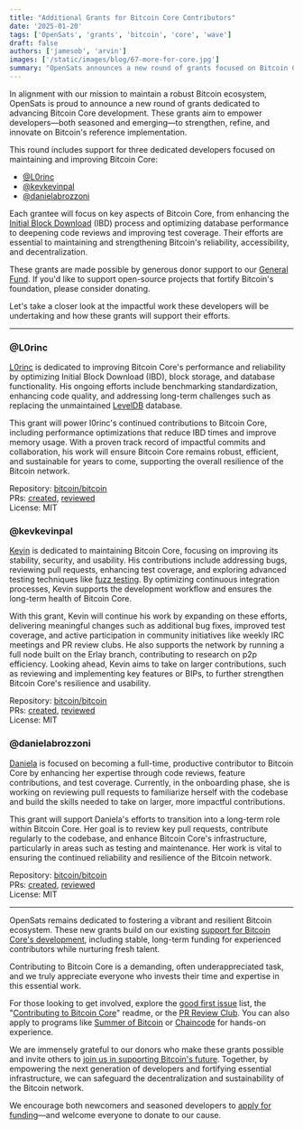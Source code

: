 ```yaml
---
title: "Additional Grants for Bitcoin Core Contributors"
date: '2025-01-20'
tags: ['OpenSats', 'grants', 'bitcoin', 'core', 'wave']
draft: false
authors: ['jamesob', 'arvin']
images: ['/static/images/blog/67-more-for-core.jpg']
summary: "OpenSats announces a new round of grants focused on Bitcoin Core development."
---
```


In alignment with our mission to maintain a robust Bitcoin ecosystem, OpenSats
is proud to announce a new round of grants dedicated to advancing Bitcoin Core
development. These grants aim to empower developers—both seasoned and
emerging—to strengthen, refine, and innovate on Bitcoin's reference
implementation.

This round includes support for three dedicated developers focused on
maintaining and improving Bitcoin Core:

- [@L0rinc](#l0rinc)
- [@kevkevinpal](#kevkevinpal)
- [@danielabrozzoni](#danielabrozzoni)

Each grantee will focus on key aspects of Bitcoin Core, from enhancing the
[Initial Block
Download](https://bitcoin.org/en/full-node#initial-block-downloadibd) (IBD)
process and optimizing database performance to deepening code reviews and
improving test coverage. Their efforts are essential to maintaining and
strengthening Bitcoin's reliability, accessibility, and decentralization.

These grants are made possible by generous donor support to our [General
Fund](/funds/general). If you'd like to support open-source projects that
fortify Bitcoin's foundation, please consider donating.

<center>
    <DonateToGeneralFundButton/>
</center>

Let's take a closer look at the impactful work these developers will be
undertaking and how these grants will support their efforts.

---

### @L0rinc

[L0rinc](https://github.com/l0rinc) is dedicated to improving Bitcoin Core's
performance and reliability by optimizing Initial Block Download (IBD), block
storage, and database functionality. His ongoing efforts include benchmarking
standardization, enhancing code quality, and addressing long-term challenges
such as replacing the unmaintained
[LevelDB](https://github.com/bitcoin/bitcoin/blob/master/src/leveldb/README.md)
database.

This grant will power I0rinc's continued contributions to Bitcoin Core,
including performance optimizations that reduce IBD times and improve memory
usage. With a proven track record of impactful commits and collaboration, his
work will ensure Bitcoin Core remains robust, efficient, and sustainable for
years to come, supporting the overall resilience of the Bitcoin network.

Repository: [bitcoin/bitcoin](https://github.com/bitcoin/bitcoin)  
PRs:
[created](https://github.com/bitcoin/bitcoin/pulls?q=is%3Apr+author%3Al0rinc+repo%3Abitcoin%2Fbitcoin),
[reviewed](https://github.com/bitcoin/bitcoin/pulls?q=is%3Apr+reviewed-by%3Al0rinc+repo%3Abitcoin%2Fbitcoin)  
License: MIT

### @kevkevinpal

[Kevin](https://github.com/kevkevinpal) is dedicated to maintaining Bitcoin
Core, focusing on improving its stability, security, and usability. His
contributions include addressing bugs, reviewing pull requests, enhancing test
coverage, and exploring advanced testing techniques like [fuzz
testing](https://github.com/bitcoin/bitcoin/blob/master/doc/fuzzing.md). By
optimizing continuous integration processes, Kevin supports the development
workflow and ensures the long-term health of Bitcoin Core.

With this grant, Kevin will continue his work by expanding on these efforts,
delivering meaningful changes such as additional bug fixes, improved test
coverage, and active participation in community initiatives like weekly IRC
meetings and PR review clubs. He also supports the network by running a full
node built on the Erlay branch, contributing to research on p2p efficiency.
Looking ahead, Kevin aims to take on larger contributions, such as reviewing and
implementing key features or BIPs, to further strengthen Bitcoin Core's
resilience and usability.

Repository: [bitcoin/bitcoin](https://github.com/bitcoin/bitcoin)  
PRs:
[created](https://github.com/bitcoin/bitcoin/pulls?q=is%3Apr+author%3Akevkevinpal+repo%3Abitcoin%2Fbitcoin),
[reviewed](https://github.com/bitcoin/bitcoin/pulls?q=is%3Apr+reviewed-by%3Akevkevinpal+repo%3Abitcoin%2Fbitcoin)  
License: MIT

### @danielabrozzoni

[Daniela](http://github.com/danielabrozzoni) is focused on becoming a full-time,
productive contributor to Bitcoin Core by enhancing her expertise through code
reviews, feature contributions, and test coverage. Currently, in the onboarding
phase, she is working on reviewing pull requests to familiarize herself with the
codebase and build the skills needed to take on larger, more impactful
contributions.

This grant will support Daniela's efforts to transition into a long-term role
within Bitcoin Core. Her goal is to review key pull requests, contribute
regularly to the codebase, and enhance Bitcoin Core's infrastructure,
particularly in areas such as testing and maintenance. Her work is vital to
ensuring the continued reliability and resilience of the Bitcoin network.

Repository: [bitcoin/bitcoin](https://github.com/bitcoin/bitcoin)  
PRs:
[created](https://github.com/bitcoin/bitcoin/pulls?q=is%3Apr+author%3Adanielabrozzoni+repo%3Abitcoin%2Fbitcoin),
[reviewed](https://github.com/bitcoin/bitcoin/pulls?q=is%3Apr+reviewed-by%3Adanielabrozzoni+repo%3Abitcoin%2Fbitcoin)  
License: MIT

---

OpenSats remains dedicated to fostering a vibrant and resilient Bitcoin
ecosystem. These new grants build on our existing [support for Bitcoin Core's
development](/tags/core), including stable, long-term funding for experienced
contributors while nurturing fresh talent.

Contributing to Bitcoin Core is a demanding, often underappreciated task, and we
truly appreciate everyone who invests their time and expertise in this essential
work.

For those looking to get involved, explore the [good first
issue](https://github.com/bitcoin/bitcoin/issues?q=sort%3Aupdated-desc+is%3Aopen+is%3Aissue+label%3A%22good+first+issue%22)
list, the "[Contributing to Bitcoin
Core](https://github.com/bitcoin/bitcoin/blob/master/CONTRIBUTING.md)" readme,
or the [PR Review Club](https://bitcoincore.reviews/). You can also apply to
programs like [Summer of Bitcoin](https://www.summerofbitcoin.org/) or
[Chaincode](https://learning.chaincode.com/) for hands-on experience.

We are immensely grateful to our donors who make these grants possible and
invite others to [join us in supporting Bitcoin's future](/donate). Together, by
empowering the next generation of developers and fortifying essential
infrastructure, we can safeguard the decentralization and sustainability of the
Bitcoin network.

We encourage both newcomers and seasoned developers to [apply for
funding](/apply)—and welcome everyone to donate to our cause.

<center>
    <DonateToGeneralFundButton/>
</center>
